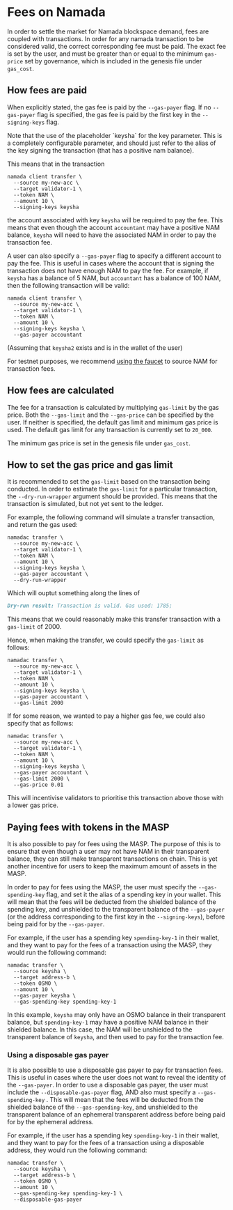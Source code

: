 # Fees on Namada

In order to settle the market for Namada blockspace demand, fees are coupled with transactions. In order for any namada transaction to be considered valid, the correct corresponding fee must be paid. The exact fee is set by the user, and must be greater than or equal to the minimum `gas-price` set by governance, which is included in the genesis file under `gas_cost`.

## How fees are paid
When explicitly stated, the gas fee is paid by the `--gas-payer` flag. If no `--gas-payer` flag is specified, the gas fee is paid by the first key in the `--signing-keys` flag.

<Callout type="info" emoji="🤡">
Note that the use of the placeholder `keysha` for the key parameter. This is a completely configurable parameter, and should just refer to the alias of the key signing the transaction (that has a positive nam balance).
</Callout>

This means that in the transaction 
```shell copy
namada client transfer \
  --source my-new-acc \
  --target validator-1 \
  --token NAM \
  --amount 10 \
  --signing-keys keysha
```

the account associated with key `keysha` will be required to pay the fee. This means that even though the account `accountant` may have a positive NAM balance, `keysha` will need to have the associated NAM in order to pay the transaction fee.

A user can also specify a `--gas-payer` flag to specify a different account to pay the fee. This is useful in cases where the account that is signing the transaction does not have enough NAM to pay the fee. For example, if `keysha` has a balance of 5 NAM, but `accountant` has a balance of 100 NAM, then the following transaction will be valid:

```shell copy
namada client transfer \
  --source my-new-acc \
  --target validator-1 \
  --token NAM \
  --amount 10 \
  --signing-keys keysha \
  --gas-payer accountant
  ```

(Assuming that `keysha2` exists and is in the wallet of the user)

For testnet purposes, we recommend [using the faucet](../networks/testnets/pow.mdx) to source NAM for transaction fees.

## How fees are calculated
The fee for a transaction is calculated by multiplying `gas-limit` by the gas price.
Both the `--gas-limit` and the `--gas-price` can be specified by the user. If neither is specified, the default gas limit and minimum gas price is used. The default gas limit for any transaction is currently set to `20_000`.

The minimum gas price is set in the genesis file under `gas_cost`.

## How to set the gas price and gas limit

It is recommended to set the `gas-limit` based on the transaction being conducted. In order to estimate the `gas-limit` for a particular transaction, the `--dry-run-wrapper` argument should be provided. This means that the transaction is simulated, but not yet sent to the ledger. 

For example, the following command will simulate a transfer transaction, and return the gas used:

```shell copy
namadac transfer \
  --source my-new-acc \
  --target validator-1 \
  --token NAM \
  --amount 10 \
  --signing-keys keysha \
  --gas-payer accountant \
  --dry-run-wrapper
```

Which will ouptut something along the lines of 

```md
Dry-run result: Transaction is valid. Gas used: 1785;
```
This means that we could reasonably make this transfer transaction with a `gas-limit` of 2000.

Hence, when making the transfer, we could specify the `gas-limit` as follows:

```shell copy
namadac transfer \
  --source my-new-acc \
  --target validator-1 \
  --token NAM \
  --amount 10 \
  --signing-keys keysha \
  --gas-payer accountant \
  --gas-limit 2000
```

If for some reason, we wanted to pay a higher gas fee, we could also specify that as follows:

```shell copy
namadac transfer \
  --source my-new-acc \
  --target validator-1 \
  --token NAM \
  --amount 10 \
  --signing-keys keysha \
  --gas-payer accountant \
  --gas-limit 2000 \
  --gas-price 0.01
```
This will incentivise validators to prioritise this transaction above those with a lower gas price.


## Paying fees with tokens in the MASP

It is also possible to pay for fees using the MASP. The purpose of this is to ensure that even though a user may not have NAM in their transparent balance, they can still make transparent transactions on chain. This is yet another incentive for users to keep the maximum amount of assets in the MASP.

In order to pay for fees using the MASP, the user must specify the `--gas-spending-key` flag, and set it the alias of a spending key in your wallet. This will mean that the fees will be deducted from the shielded balance of the spending key, and unshielded to the transparent balance of the `--gas-payer` (or the address corresponding to the first key in the `--signing-keys`), before being paid for by the `--gas-payer`.

For example, if the user has a spending key `spending-key-1` in their wallet, and they want to pay for the fees of a transaction using the MASP, they would run the following command:

```shell copy 
namadac transfer \
  --source keysha \
  --target address-b \
  --token OSMO \
  --amount 10 \
  --gas-payer keysha \
  --gas-spending-key spending-key-1
```

In this example, `keysha` may only have an OSMO balance in their transparent balance, but `spending-key-1` may have a positive NAM balance in their shielded balance. In this case, the NAM will be unshielded to the transparent balance of `keysha`, and then used to pay for the transaction fee.

### Using a disposable gas payer

It is also possible to use a disposable gas payer to pay for transaction fees. This is useful in cases where the user does not want to reveal the identity of the `--gas-payer`. In order to use a disposable gas payer, the user must include the `--disposable-gas-payer` flag, AND also must specify a `--gas-spending-key` . This will mean that the fees will be deducted from the shielded balance of the `--gas-spending-key`, and unshielded to the transparent balance of an ephemeral transparent address before being paid for by the ephemeral address.

For example, if the user has a spending key `spending-key-1` in their wallet, and they want to pay for the fees of a transaction using a disposable address, they would run the following command:

```shell copy
namadac transfer \
  --source keysha \
  --target address-b \
  --token OSMO \
  --amount 10 \
  --gas-spending-key spending-key-1 \
  --disposable-gas-payer
```

